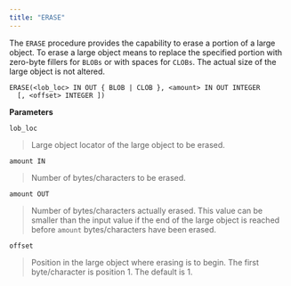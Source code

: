 ```yaml
---
title: "ERASE"
---
```




The `ERASE` procedure provides the capability to erase a portion of a large object. To erase a large object means to replace the specified portion with zero-byte fillers for `BLOBs` or with spaces for `CLOBs`. The actual size of the large object is not altered.

    ERASE(<lob_loc> IN OUT { BLOB | CLOB }, <amount> IN OUT INTEGER
      [, <offset> INTEGER ])

**Parameters**

`lob_loc`

> Large object locator of the large object to be erased.

`amount IN`

> Number of bytes/characters to be erased.

`amount OUT`

> Number of bytes/characters actually erased. This value can be smaller than the input value if the end of the large object is reached before `amount` bytes/characters have been erased.

`offset`

> Position in the large object where erasing is to begin. The first byte/character is position 1. The default is 1.
